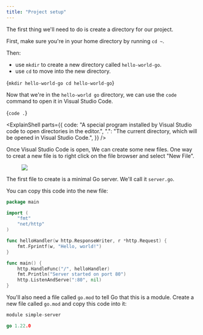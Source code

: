 ```yaml
---
title: "Project setup"
---
```




The first thing we'll need to do is create a directory for our project.

First, make sure you're in your home directory by running `cd ~`.

Then:

- use `mkdir` to create a new directory called `hello-world-go`.
- use `cd` to move into the new directory.

<Terminal>{`
mkdir hello-world-go
cd hello-world-go
`}</Terminal>

Now that we're in the `hello-world go` directory, we can use the `code` command to open it in Visual Studio Code.

<Terminal>{`
code .
`}</Terminal>

<ExplainShell
  parts={{
    code: "A special program installed by Visual Studio code to open directories in the editor.",
    ".": "The current directory, which will be opened in Visual Studio Code.",
  }}
/>

Once Visual Studio Code is open, We can create some new files. One way to creat a new file is to right click on the file browser and select "New File".

<figure>
  <img src="/new-file.png" style={{ maxWidth: 500, poddingTop: "2rem" }} />
</figure>

The first file to create is a minimal Go server. We'll call it `server.go`.

You can copy this code into the new file:

```go server.go
package main

import (
    "fmt"
    "net/http"
)

func helloHandler(w http.ResponseWriter, r *http.Request) {
    fmt.Fprintf(w, "Hello, world!")
}

func main() {
    http.HandleFunc("/", helloHandler)
    fmt.Println("Server started on port 80")
    http.ListenAndServe(":80", nil)
}
```

You'll also need a file called `go.mod` to tell Go that this is a module. Create a new file called `go.mod` and copy this code into it:

```go go.mod
module simple-server

go 1.22.0
```
